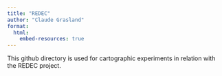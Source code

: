 ```yaml
---
title: "REDEC"
author: "Claude Grasland"
format: 
  html:
    embed-resources: true
---
```



This github directory is used for cartographic experiments in relation with the REDEC project.

